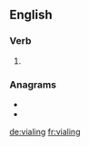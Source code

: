 ==English==

===Verb===
{{head|en|present participle}}

# {{present participle of|vial|lang=en|nocat=1}}

===Anagrams===
* {{l|en|aviling}}
* {{l|en|vailing}}

[[de:vialing]]
[[fr:vialing]]